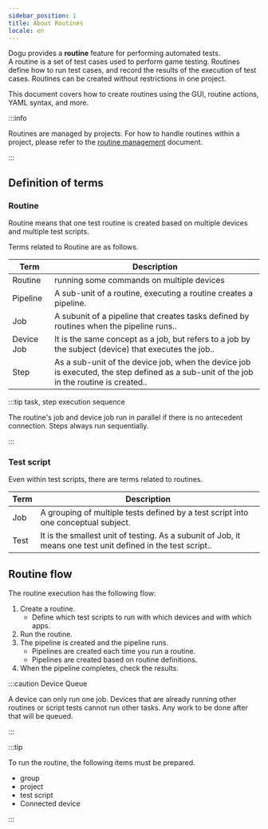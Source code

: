 ```yaml
---
sidebar_position: 1
title: About Routines
locale: en
---
```


Dogu provides a **routine** feature for performing automated tests.  
A routine is a set of test cases used to perform game testing. Routines define how to run test cases, and record the results of the execution of test cases.
Routines can be created without restrictions in one project.

This document covers how to create routines using the GUI, routine actions, YAML syntax, and more.

:::info

Routines are managed by projects. For how to handle routines within a project, please refer to the [routine management](/management/project/routine) document.

:::

## Definition of terms

### Routine

Routine means that one test routine is created based on multiple devices and multiple test scripts.

Terms related to Routine are as follows.

| Term       | Description                                                                                                                             |
| ---------- | --------------------------------------------------------------------------------------------------------------------------------------- |
| Routine    | running some commands on multiple devices                                                                                               |
| Pipeline   | A sub-unit of a routine, executing a routine creates a pipeline.                                                                        |
| Job        | A subunit of a pipeline that creates tasks defined by routines when the pipeline runs..                                                 |
| Device Job | It is the same concept as a job, but refers to a job by the subject (device) that executes the job..                                    |
| Step       | As a sub-unit of the device job, when the device job is executed, the step defined as a sub-unit of the job in the routine is created.. |

:::tip task, step execution sequence

The routine's job and device job run in parallel if there is no antecedent connection. Steps always run sequentially.

:::

### Test script

Even within test scripts, there are terms related to routines.

| Term | Description                                                                                                  |
| ---- | ------------------------------------------------------------------------------------------------------------ |
| Job  | A grouping of multiple tests defined by a test script into one conceptual subject.                           |
| Test | It is the smallest unit of testing. As a subunit of Job, it means one test unit defined in the test script.. |

## Routine flow

The routine execution has the following flow:

1. Create a routine.
   - Define which test scripts to run with which devices and with which apps.
2. Run the routine.
3. The pipeline is created and the pipeline runs.
   - Pipelines are created each time you run a routine.
   - Pipelines are created based on routine definitions.
4. When the pipeline completes, check the results.

:::caution Device Queue

A device can only run one job. Devices that are already running other routines or script tests cannot run other tasks. Any work to be done after that will be queued.

:::

:::tip

To run the routine, the following items must be prepared.

- group
- project
- test script
- Connected device

:::
